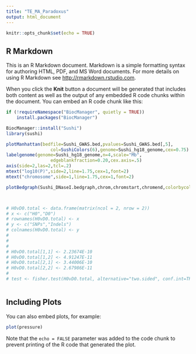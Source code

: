 ```yaml
---
title: "TE_MA_Paradoxus"
output: html_document
---
```


```r
knitr::opts_chunk$set(echo = TRUE)
```

## R Markdown

This is an R Markdown document. Markdown is a simple formatting syntax for authoring HTML, PDF, and MS Word documents. For more details on using R Markdown see <http://rmarkdown.rstudio.com>.

When you click the **Knit** button a document will be generated that includes both content as well as the output of any embedded R code chunks within the document. You can embed an R code chunk like this:

```r
if (!requireNamespace("BiocManager", quietly = TRUE))
    install.packages("BiocManager")

BiocManager::install("Sushi")
library(sushi)

plotManhattan(bedfile=Sushi_GWAS.bed,pvalues=Sushi_GWAS.bed[,5],
                 col=SushiColors(6),genome=Sushi_hg18_genome,cex=0.75)
labelgenome(genome=Sushi_hg18_genome,n=4,scale="Mb",
                 edgeblankfraction=0.20,cex.axis=.5)
axis(side=2,las=2,tcl=.2)
mtext("log10(P)",side=2,line=1.75,cex=1,font=2)
mtext("chromosome",side=1,line=1.75,cex=1,font=2)

plotBedgraph(Sushi_DNaseI.bedgraph,chrom,chromstart,chromend,colorbycol= SushiColors(5))




```


```r

# H0vD0.total <- data.frame(matrix(ncol = 2, nrow = 2))
# x <- c("H0","D0")
# rownames(H0vD0.total) <- x
# y <- c("SNPs","Indels")
# colnames(H0vD0.total) <- y
# 
# 
# 
# H0vD0.total[1,1] <- 2.23674E-10
# H0vD0.total[1,2] <- 4.91247E-11
# H0vD0.total[2,1] <- 3.44006E-10
# H0vD0.total[2,2] <- 2.67986E-11 
# 
# test <- fisher.test(H0vD0.total, alternative="two.sided", conf.int=TRUE)



```
## Including Plots

You can also embed plots, for example:

```r
plot(pressure)
```

Note that the `echo = FALSE` parameter was added to the code chunk to prevent printing of the R code that generated the plot.
